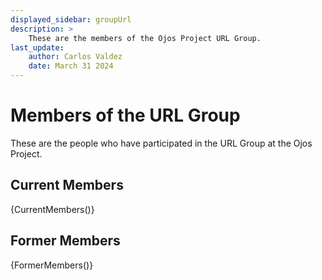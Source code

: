 ```yaml
---
displayed_sidebar: groupUrl
description: >
    These are the members of the Ojos Project URL Group.
last_update:
    author: Carlos Valdez
    date: March 31 2024
---
```

# Members of the URL Group

<!-- ? This is MDX, a Markdown extension. This combines regular Markdown -->
<!-- ? with React. -->

<!-- ? To learn more about MDX, visit -->
<!-- ? https://docusaurus.io/docs/markdown-features/react -->

These are the people who have participated in the URL Group at the Ojos Project.

## Current Members


{CurrentMembers()}

## Former Members


{FormerMembers()}
